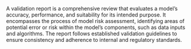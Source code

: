 A validation report is a comprehensive review that evaluates a model's accuracy, performance, and suitability for its intended purpose. It encompasses the process of model risk assessment, identifying areas of potential error or risk within the model's components, such as data inputs and algorithms. The report follows established validation guidelines to ensure consistency and adherence to internal and regulatory standards. 